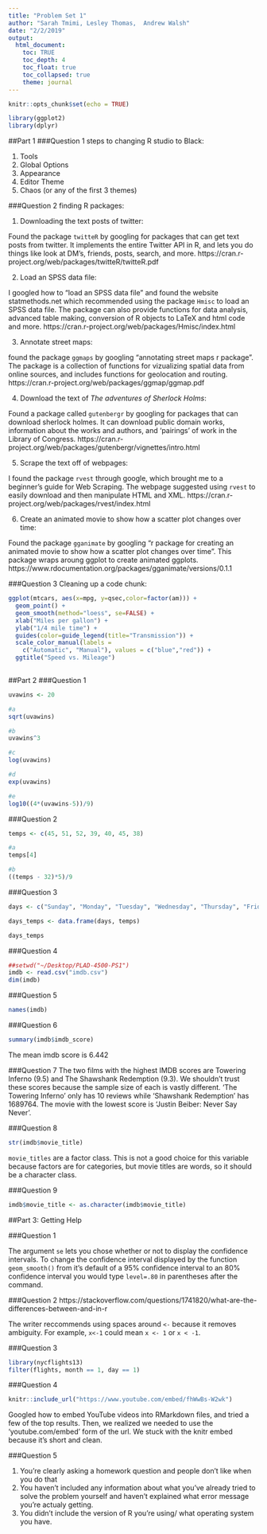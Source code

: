 ```yaml
---
title: "Problem Set 1"
author: "Sarah Tmimi, Lesley Thomas,  Andrew Walsh"
date: "2/2/2019"
output: 
  html_document:
    toc: TRUE
    toc_depth: 4
    toc_float: true
    toc_collapsed: true
    theme: journal
---
```


```r
knitr::opts_chunk$set(echo = TRUE)
```

```r
library(ggplot2)
library(dplyr)
```
##Part 1
###Question 1 
steps to changing R studio to Black:

  1. Tools 
  2. Global Options 
  3. Appearance 
  4. Editor Theme 
  5. Chaos (or any of the first 3 themes)
  
###Question 2
finding R packages: 
  
  1. Downloading the text posts of twitter:

Found the package `twitteR` by googling for packages that can get text posts from twitter. It implements the entire Twitter API in R, and lets you do things like look at DM's, friends, posts, search, and more. https://cran.r-project.org/web/packages/twitteR/twitteR.pdf
    
  2. Load an SPSS data file:
  
  I googled how to "load an SPSS data file" and found the website statmethods.net which recommended using the package `Hmisc` to   load an SPSS data file. The package can also provide functions for data analysis, advanced table making, conversion of R objects to LaTeX and html code and more. 
  https://cran.r-project.org/web/packages/Hmisc/index.html

  3. Annotate street maps:

   found the package `ggmaps` by googling "annotating street maps r package". The package is a collection of functions for vizualizing spatial data from online sources, and includes functions for geolocation and routing.
https://cran.r-project.org/web/packages/ggmap/ggmap.pdf
   
  4. Download the text of *The adventures of Sherlock Holms*:

  Found a package called `gutenbergr` by googling for packages that can download sherlock holmes. It can download public domain works, information about the works and authors, and 'pairings' of work in the Library of Congress.
  https://cran.r-project.org/web/packages/gutenbergr/vignettes/intro.html
  
  5. Scrape the text off of webpages:
  
  I found the package `rvest` through google, which brought me to a beginner's guide for Web Scraping. The webpage suggested using `rvest` to easily download and then manipulate HTML and XML.
https://cran.r-project.org/web/packages/rvest/index.html

  6. Create an animated movie to show how a scatter plot changes over time:

   Found the package `gganimate` by googling "r package for creating an animated movie to show how a scatter plot changes over time". This package wraps aroung ggplot to create animated ggplots.
   https://www.rdocumentation.org/packages/gganimate/versions/0.1.1
  
###Question 3 
Cleaning up a code chunk: 

```r
ggplot(mtcars, aes(x=mpg, y=qsec,color=factor(am))) + 
  geom_point() +
  geom_smooth(method="loess", se=FALSE) +
  xlab("Miles per gallon") + 
  ylab("1/4 mile time") +
  guides(color=guide_legend(title="Transmission")) +
  scale_color_manual(labels = 
    c("Automatic", "Manual"), values = c("blue","red")) + 
  ggtitle("Speed vs. Mileage")
  
```

##Part 2 
###Question 1 

```r
uvawins <- 20

#a 
sqrt(uvawins)

#b
uvawins^3 

#c
log(uvawins)

#d
exp(uvawins)

#e
log10((4*(uvawins-5))/9)
```
###Question 2 

```r
temps <- c(45, 51, 52, 39, 40, 45, 38)

#a
temps[4]

#b
((temps - 32)*5)/9
```

###Question 3 

```r
days <- c("Sunday", "Monday", "Tuesday", "Wednesday", "Thursday", "Friday", "Saturday")

days_temps <- data.frame(days, temps)

days_temps

```

###Question 4 
```r
##setwd("~/Desktop/PLAD-4500-PS1")
imdb <- read.csv("imdb.csv")
dim(imdb)
```

###Question 5 
```r
names(imdb)
```

###Question 6 
```r
summary(imdb$imdb_score)
```
The mean imdb score is 6.442

###Question 7
The two films with the highest IMDB scores are Towering Inferno (9.5) and The Shawshank Redemption (9.3). We shouldn't trust these scores because the sample size of each is vastly different. 'The Towering Inferno' only has 10 reviews while 'Shawshank Redemption' has 1689764. The movie with the lowest score is 'Justin Beiber: Never Say Never'. 

###Question 8 
```r

str(imdb$movie_title)

```
`movie_titles` are a factor class. This is not a good choice for this variable because factors are for categories, but movie titles are words, so it should be a character class. 

###Question 9

```r
imdb$movie_title <- as.character(imdb$movie_title)
```

##Part 3: Getting Help 

###Question 1

The argument `se` lets you chose whether or not to display the confidence intervals. To change the confidence interval displayed by the function `geom_smooth()` from it's default of a 95% confidence interval to an 80% confidence interval you would type `level=.80` in parentheses after the command. 

###Question 2
https://stackoverflow.com/questions/1741820/what-are-the-differences-between-and-in-r

The writer reccommends using spaces around `<-` because it removes ambiguity. For example, `x<-1` could mean `x <- 1` or `x < -1`.

###Question 3 

```r
library(nycflights13)
filter(flights, month == 1, day == 1)
```

###Question 4 
```r
knitr::include_url("https://www.youtube.com/embed/fhWwBs-W2wk")
```
Googled how to embed YouTube videos into RMarkdown files, and tried a few of the top results. Then, we realized we needed to use the 'youtube.com/embed' form of the url. We stuck with the knitr embed because it's short and clean.

###Question 5 

  1. You're clearly asking a homework question and people don't like when you do that 
  2. You haven't included any information about what you've already tried to solve the problem yourself and haven't explained what error message you're actualy getting. 
  3. You didn't include the version of R you're using/ what operating system you have. 

